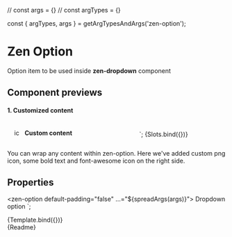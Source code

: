 
// const args = {}
// const argTypes = {}

const { argTypes, args } = getArgTypesAndArgs('zen-option');

<Meta title="Forms/Fragments/Option" component="zen-option" argTypes={argTypes} />

# Zen Option

Option item to be used inside **zen-dropdown** component

## Component previews

#### 1. Customized content

  <style>
    ${styles} .icon {
      height: 1rem;
      margin-right: 0.5rem;
    }
    .content {
      display: flex;
      align-items: center;
      padding: 1rem;
    }
    zen-option {
      display: inline-block;
      max-width: 300px;
      width: 100%;
    }
  </style>
  <zen-option default-padding="false">
    <div class="content">
      <img class="icon" src=${icon} alt="icon" />
      <b>Custom content</b>
      <span style="margin-left: auto" .innerHTML="${litHtmlIcon(faCheck)}"></span>
    </div>
  </zen-option>
`;

<Canvas>
  <Story name="slots" args={{}}>
    {Slots.bind({})}
  </Story>
</Canvas>

You can wrap any content within zen-option. Here we've added custom png icon, some bold text and font-awesome icon on the right side.

## Properties

  <zen-option default-padding="false" ...="${spreadArgs(args)}"> Dropdown option </zen-option>
`;

<Canvas>
  <Story
    name="default"
    args={{
      ...args,
    }}
  >
    {Template.bind({})}
  </Story>
</Canvas>

<ArgsTable story="default" />

<div class="stencildoc" />
<Description>{Readme}</Description>
